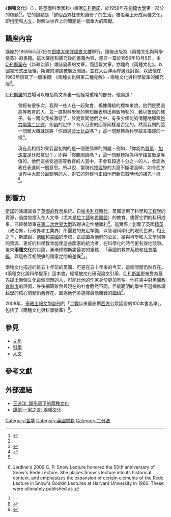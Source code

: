 《'''兩種文化'''》（{{lang-en|''The Two Cultures''}}），是[[英國|英國]]科學家和小說家[[C·P·斯諾|C·P·斯諾]]，於1959年在[[劍橋大學|劍橋大學]]{{link-en|瑞德講座|Rede Lecture}}第一部分的標題<ref>{{cite book| last= Snow| first= Charles Percy | title = The Two Cultures | url= https://archive.org/details/twocultures00snow|year=2001 | origyear = 1959 |publisher=Cambridge University Press| location= London | isbn = 0-521-45730-0 | page= [https://archive.org/details/twocultures00snow/page/3 3]}}</ref><ref name = TLS />。它的論點是「整個西方社會知識份子的生活」被名義上分成兩種文化，即[[科学|科学]]和[[人文学科|人文]]，對解決世界上的問題是一個重大的障礙。

==講座內容==
講座於1959年5月7日在[[劍橋大學評議會大樓|劍橋大學評議會大樓]]舉行，隨後出版為《兩種文化與科學變革》的書籍。這次講座和擴充後的書籍內容，源自一篇於1956年10月6日，由[[C·P·斯諾|C·P·斯諾]]在《新政治家》雜誌發表的文章。而這篇文章，亦題為《兩種文化》{{Sfn | Snow | 2013}}。以圖書形式出版後，斯諾的演講被廣泛閱讀，並在大西洋兩岸廣泛討論，以致他在1963年撰寫了一個後續: 《兩種文化與第二種見解》- 兩種文化與科學變革的擴充版<ref>{{cite book |title= The Two Cultures: and A Second Look |last=Snow |first=Charles Percy |chapter=The Two Cultures: A Second Look |publisher= Cambridge University Press |year= 1963}}</ref>。

[[C·P·斯諾|C·P·斯諾]]的立場可以概括為文章裏一個經常重複的部分，他寫道：

: 曾經有很多次，我與一些人在一起聚會，根據傳統的標準來說，他們是受過高等教育的人，並一直對科學家的無知而表現出興致勃勃的，難以置信的樣子。有一兩次我被激怒了，於是質問他們之中，有多少個能夠清楚地解釋[[熱力學第二定律|熱力學第二定律]]，即[[熵|熵]]的定律？令人沮喪的回答同樣是否定的。然而我問的這一問題大概就是將「你讀過[[莎士比亞|莎士比亞]]嗎？」這一問題轉為科學語言描述的一樣<ref name= Nature>{{cite journal |title=Across the Great Divide |journal=Nature Physics |year=2009 |volume=5 |page=309 |url=http://www.nature.com/nphys/journal/v5/n5/full/nphys1258.html |doi=10.1038/nphys1258 |access-date=2014-09-27 |archive-date=2014-10-07 |archive-url=https://web.archive.org/web/20141007223553/http://www.nature.com/nphys/journal/v5/n5/full/nphys1258.html |dead-url=no }}</ref>。

: 現在我相信如果我當初問的是一個更簡單的問題 - 例如，「你認為[[質量|質量]]，[[加速度|加速度]]是什麼意思？」即與「你能閱讀嗎？」這一問題轉換為科學語言後是等值的。他們這些受過高等教育的人當中，不會有超過十分之一的人，會認為我在表達同一個意思。所以說，當現代[[物理學|物理學]]的大廈不斷增高時，如今西方世界中大部分最聰明的人，對它的洞察也正如他們[[新石器時代|新石器時代]]的祖先一樣<ref name=Nature />。

==影響力==
[[C·P·斯諾|斯諾]]的演講譴責了[[英國教育|英國的教育]]系統。自[[維多利亞時代|維多利亞時代]]，英國運用了科學和[[工程學|工程學]]的資源，過度地投入在人文學（尤其是[[拉丁語|拉丁語]]和[[希臘語|希臘語]]）的教育。儘管它們的科研成果，已經替盟軍在[[第二次世界大戰|第二次世界大戰]]取得决定性地勝利<ref name=Jardine>{{cite journal | title = CP Snow’s Two Cultures Revisited | last = Jardine | first = Lisa | authorlink = Lisa Jardine | work = Christ's College Magazine | year = 2010 | pages = 48–57 | format = PDF | url = http://www.christs.cam.ac.uk/cms_misc/media/Publications_Christs_Magazine_2010_web.pdf | accessdate = 2012-02-13 | deadurl = yes | archiveurl = https://web.archive.org/web/20120417151018/http://www.christs.cam.ac.uk/cms_misc/media/Publications_Christs_Magazine_2010_web.pdf | archivedate = 2012-04-17 | journal =  }} Jardine's 2009 C. P. Snow Lecture honored the 50th anniversary of Snow's Rede Lecture. She places Snow's lecture into its historical context, and emphasizes the expansion of certain elements of the Rede Lecture in Snow's Godkin Lectures at Harvard University in 1960. These were ultimately published as {{cite book |title = Science and Government |publisher=New American Library |year=1962}}</ref>。這實際上剝奪了英國[[精英主義|精英]]（政治界，行政界和工業界）所需要的充足準備，以管理科學化的現代世界。相比之下，斯諾說，[[德國教育|德國]]和[[美國教育|美國]]的學校，正試圖為他們的公民，給與科學和人文學同等的資源。更好的科學教育能使這些國家的統治者，在科學化的時代更有效地競爭。後來'''兩種文化'''的討論，漸漸模糊斯諾最初的重點 - 「英國的教育系統和[[社會階級|社會階級]]，與這些互相競爭的國家之間的差異<ref name=Jardine />」。

兩種文化描述的是五十年前的英國，可是在五十年後的今天，這個問題仍然存在。《兩種文化與科學變革》這本書，經常被文化研究論文引用，[[C·P·斯諾|C·P·斯諾]]更被譽為最先提出兩個文化這個問題的人，可能比他的作家身份更加有名。他在書中對[[英國|英國]][[教育制度|教育制度]]的評價，許多細節雖然與現在的社會截然不同，但最聰明的學生不選擇修讀[[科學|科學]]的核心問題仍舊存在，因為他們多選擇最能賺錢的[[商科|商科]]<ref>{{Cite web |url=http://www.horace.org/blog/2013/02/17/the-two-cultures-c-p-snow/ |title=hevangel 的書評，網站：哲子戲，檢索於2014年9月27日。 |accessdate=2014年9月27日 |archive-date=2014年10月6日 |archive-url=https://web.archive.org/web/20141006101536/http://www.horace.org/blog/2013/02/17/the-two-cultures-c-p-snow/ |dead-url=no }}</ref>。

2008年，[[泰晤士報文學副刊|泰晤士報文學副刊]]的「[[第二次世界大戰|二戰]]以來最影嚮[[西方世界|西方]]公眾話語的100本書名單」，包括了《兩種文化與科學變革》<ref name = TLS>{{cite news | url = http://entertainment.timesonline.co.uk/tol/arts_and_entertainment/the_tls/article5418361.ece | location = London | work = The Times | title = The hundred most influential books since the war | date = 30 December 2008 | accessdate = 2014-09-27 | archive-date = 2011-06-16 | archive-url = https://web.archive.org/web/20110616190758/http://entertainment.timesonline.co.uk/tol/arts_and_entertainment/the_tls/article5418361.ece | dead-url = no }}</ref>。

==參見==
* [[文化|文化]]
* [[科學|科學]]
* [[人文學科|人文]]

==參考文獻==
{{reflist |33em}}

==外部連結==
* [https://web.archive.org/web/20111003101337/http://conf.ncku.edu.tw/comlit/meeting/12.html 王遠洋: 鐘形罩下的兩種文化]
* [https://web.archive.org/web/20160305082445/http://marriedmanland08.mysinablog.com/index.php?op=ViewArticle&articleId=189120 譚劍·一家之言: 兩種文化]

[[Category:哲学|Category:哲学]]
[[Category:英國書籍|Category:英國書籍]]
[[Category:二分法|Category:二分法]]